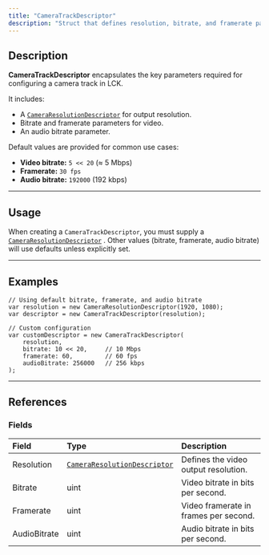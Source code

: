 ```yaml
---
title: "CameraTrackDescriptor"
description: "Struct that defines resolution, bitrate, and framerate parameters for configuring a camera track in LCK."
---
```


## Description

**CameraTrackDescriptor** encapsulates the key parameters required for configuring a camera track in LCK.

It includes:

- A [`CameraResolutionDescriptor`](/api-reference/struct/CameraResolutionDescriptor) for output resolution.
- Bitrate and framerate parameters for video.
- An audio bitrate parameter.

Default values are provided for common use cases:

- **Video bitrate:** `5 << 20` (≈ 5 Mbps)
- **Framerate:** `30 fps`
- **Audio bitrate:** `192000` (192 kbps)

---

## Usage

When creating a `CameraTrackDescriptor`, you must supply a  [`CameraResolutionDescriptor`](/api-reference/struct/CameraResolutionDescriptor) .
Other values (bitrate, framerate, audio bitrate) will use defaults unless explicitly set.

---

## Examples

```
// Using default bitrate, framerate, and audio bitrate
var resolution = new CameraResolutionDescriptor(1920, 1080);
var descriptor = new CameraTrackDescriptor(resolution);

// Custom configuration
var customDescriptor = new CameraTrackDescriptor(
    resolution,
    bitrate: 10 << 20,     // 10 Mbps
    framerate: 60,         // 60 fps
    audioBitrate: 256000   // 256 kbps
);
```

---

## References

### Fields

| Field        | Type                       | Description                           |
| :----------- | :------------------------- | :------------------------------------ |
| Resolution   | [`CameraResolutionDescriptor`](/api-reference/struct/CameraResolutionDescriptor) | Defines the video output resolution.  |
| Bitrate      | uint                       | Video bitrate in bits per second.     |
| Framerate    | uint                       | Video framerate in frames per second. |
| AudioBitrate | uint                       | Audio bitrate in bits per second.     |